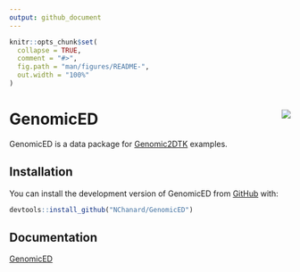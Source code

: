 ```yaml
---
output: github_document
---
```


<!-- README.md is generated from README.Rmd. Please edit that file -->

```r
knitr::opts_chunk$set(
  collapse = TRUE,
  comment = "#>",
  fig.path = "man/figures/README-",
  out.width = "100%"
)
```

# GenomicED <a href='https://nchanard.github.io/GenomicED/'><img src='man/figures/logo.png' align="right" /></a>

<!-- badges: start -->

<!-- badges: end -->

GenomicED is a data package for [Genomic2DTK](https://github.com/NChanard/Genomic2DTK) examples.

## Installation

You can install the development version of GenomicED from [GitHub](https://github.com/) with:

``` r
devtools::install_github("NChanard/GenomicED")
```

## Documentation

[GenomicED](https://nchanard.github.io/GenomicED/)

